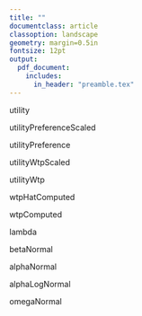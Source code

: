 ```yaml
---
title: ""
documentclass: article
classoption: landscape
geometry: margin=0.5in
fontsize: 12pt
output:
  pdf_document:
    includes:
      in_header: "preamble.tex"
---
```


\center 

utility

\begin{equation*}
\eqnbig{
    u^*_{j} =
        \betaVec^{*'} \xVec_{j} +
        \alpha^{*} p_{j} +
        \varepsilon^{*}_{j},
        \quad\quad
        \varepsilon^{*}_{j} \sim \textrm{Gumbel}\left(0, \sigma^2\frac{\pi^2}{6}\right)
}
\end{equation*}

utilityPreferenceScaled

\begin{equation*}
\eqnbig{
    \left(\frac{u^*_{j}}{\sigma}\right) =
        \left( \frac{\betaVec^{*}}{\sigma} \right)' \xVec_{j} +
        \left( \frac{\alpha^{*}}{\sigma} \right) p_{j} +
        \left( \frac{\varepsilon^{*}_{j}}{\sigma} \right),
        \quad\quad
        \left( \frac{\varepsilon^{*}_{j}}{\sigma} \right) \sim \textrm{Gumbel}\left(0, \frac{\pi^2}{6}\right)
}
\end{equation*}

utilityPreference

\begin{equation*}
\eqnbig{
    u_{j} =
        \betaVec' \xVec_{j} +
        \alpha p_{j} +
        \varepsilon_{j},
        \hspace{0.5in}
        \varepsilon_{j} \sim \textrm{Gumbel}\left(0,\frac{\pi^2}{6}\right)
}
\end{equation*}

utilityWtpScaled

\begin{equation*}
\eqnbig{
    \left(\frac{u^*_{j}}{- \alpha^*}\right) =
        \left(\frac{\betaVec^{*}}{- \alpha^{*}}\right)' \xVec_{j} +
        \left(\frac{\alpha^{*}}{- \alpha^{*}}\right) p_{j} +
        \left(\frac{\varepsilon^{*}_{j}}{- \alpha^{*}}\right),
        \quad\quad
        \left(\frac{\varepsilon^{*}_{j}}{- \alpha^{*}}\right) \sim \textrm{Gumbel} \left(0, \frac{\sigma^2}{(- \alpha^{*})^2}\frac{\pi^2}{6} \right)
}
\end{equation*}

utilityWtp

\begin{equation*}
\eqnbig{
    u_{j} =
        \lambda \left(
            \omegaVec' \xVec_{j} - p_{j}
            \right) +
        \varepsilon_{j},
        \hspace{0.5in}
        \varepsilon_{j} \sim \textrm{Gumbel}\left(0, \frac{\pi^2}{6}\right)
}
\end{equation*}

wtpHatComputed

\begin{equation*}
\eqnBIG{
    \hat{\omegaVec} =
        \frac{
            \hat{\betaVec}
        }{
            - \hat{\alpha}
        }
}
\end{equation*}

wtpComputed

\begin{equation*}
\eqnBIG{
    \omegaVec =
        \frac{
            \betaVec
        }{
            - \alpha
        }
}
\end{equation*}

lambda

\begin{equation*}
\eqnBIG{
    \lambda = - \alpha
}
\end{equation*}

betaNormal

\begin{equation*}
\eqnBIG{
    \hat{\betaVec} \sim \mathcal{N} \left(\hat{\muVec}, \hat{\SigmaVec} \right)
}
\end{equation*}

alphaNormal

\begin{equation*}
\eqnBIG{
    \hat{\alpha} \sim \mathcal{N} \left(\hat{\mu}, \hat{\sigma^2} \right)
}
\end{equation*}

alphaLogNormal

\begin{equation*}
\eqnBIG{
    \ln (\hat{\alpha}) \sim \mathcal{N} \left(\hat{\mu}, \hat{\sigma^2} \right)
}
\end{equation*}

omegaNormal

\begin{equation*}
\eqnBIG{
    \hat{\omegaVec} \sim \mathcal{N} \left(\hat{\muVec}, \hat{\SigmaVec} \right)
}
\end{equation*}
